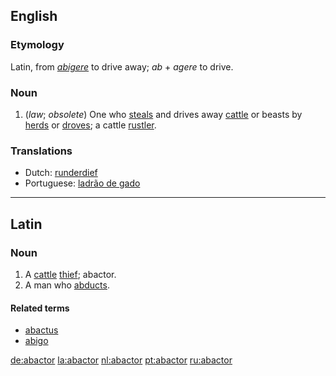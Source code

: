 ==English==

===Etymology===
Latin, from ''[[abigere]]'' to drive away; ''ab'' + ''agere'' to drive.

===Noun===
{{en-noun}}

#(''law''; ''obsolete'') One who [[steal|steals]] and drives away [[cattle]] or beasts by [[herd|herds]] or [[drove|droves]]; a cattle [[rustler]].

===Translations===
*Dutch: [[runderdief]]
* Portuguese: [[ladrão de gado]]

----

==Latin==
===Noun===
{{la-noun|abactor|abactor|abactoris|m|third}}

#A [[cattle]] [[thief]]; abactor.
#A man who [[abduct|abducts]].

====Related terms====
*[[abactus]]
*[[abigo]]

[[de:abactor]]
[[la:abactor]]
[[nl:abactor]]
[[pt:abactor]]
[[ru:abactor]]